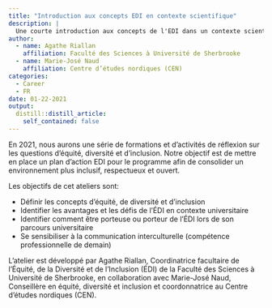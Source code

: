 ```yaml
---
title: "Introduction aux concepts EDI en contexte scientifique"
description: |
  Une courte introduction aux concepts de l'EDI dans un contexte scientifique.
author:
  - name: Agathe Riallan
    affiliation: Faculté des Sciences à Université de Sherbrooke
  - name: Marie-José Naud
    affiliation: Centre d’études nordiques (CEN)  
categories: 
  - Career
  - FR
date: 01-22-2021
output:
  distill::distill_article:
    self_contained: false
---
```


En 2021, nous aurons une série de formations et d’activités de réflexion sur les questions d’équité, diversité et d’inclusion. Notre objectif est de mettre en place un plan d’action EDI pour le programme afin de consolider un environnement plus inclusif, respectueux et ouvert.

Les objectifs de cet ateliers sont:

* Définir les concepts d’équité, de diversité et d’inclusion
* Identifier les avantages et les défis de l’ÉDI en contexte universitaire
* Identifier comment être porteuse ou porteur de l’ÉDI lors de son parcours universitaire 
* Se sensibiliser à la communication interculturelle (compétence professionnelle de demain)

L’atelier est développé par Agathe Riallan, Coordinatrice facultaire de l’Équité, de la Diversité et de l’Inclusion (ÉDI) de la Faculté des Sciences à Université de Sherbrooke, en collaboration avec Marie-José Naud, Conseillère en équité, diversité et inclusion et coordonnatrice au Centre d’études nordiques (CEN).

<object data="L'equite la Diversite et l'Inclusion_Sciences (BIOS2+_2e cycle - 1h30)_Francais.pdf" type="application/pdf" style="height:200%;width:100%">
</object>
<br>
<br>
<br>
<br>

